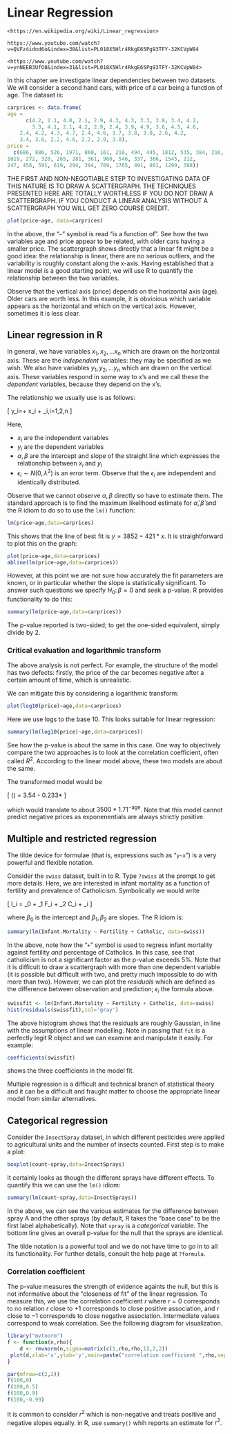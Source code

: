 # Linear Regression {#linreg}

```block2
<https://en.wikipedia.org/wiki/Linear_regression>
```

```block2
https://www.youtube.com/watch?v=QVFz4idnd6o&index=30&list=PL018X5Hlr4RkgE65Pg93TFY-32KCVpW84
```

```block2
<https://www.youtube.com/watch?v=ynNEEB3UfO8&index=31&list=PL018X5Hlr4RkgE65Pg93TFY-32KCVpW84>
```

In this chapter we investigate linear dependencies between two
datasets.  We will consider a second hand cars, with price of a car
being a function of age.  The dataset is:

```r
carprices <- data.frame(
age =
      c(4.2, 2.1, 4.8, 2.1, 2.9, 4.3, 4.3, 3.3, 3.8, 3.4, 4.2,
        3.3, 4.1, 2.1, 4.2, 2.9, 2.4, 3.9, 4.9, 3.6, 4.5, 4.6,
	2.4, 4.2, 4.3, 4.7, 2.4, 4.6, 3.7, 3.8, 3.0, 2.6, 4.2,
	3.4, 3.6, 2.2, 4.6, 2.2, 2.9, 3.8),
price =
  c(686, 886, 526, 1971, 860, 161, 218, 494, 445, 1812, 535, 384, 216, 903, 314, 569, 
1019, 272, 320, 265, 281, 361, 960, 546, 337, 366, 1545, 212, 
247, 456, 591, 619, 294, 394, 709, 1765, 491, 801, 1299, 388))
```

THE FIRST AND NON-NEGOTIABLE STEP TO INVESTIGATING DATA OF THIS NATURE
IS TO DRAW A SCATTERGRAPH.  THE TECHNIQUES PRESENTED HERE ARE TOTALLY
WORTHLESS IF YOU DO NOT DRAW A SCATTERGRAPH.  IF YOU CONDUCT A LINEAR
ANALYSIS WITHOUT A SCATTERGRAPH YOU WILL GET ZERO COURSE CREDIT.


```r
plot(price~age, data=carprices)
```

In the above, the "```~```" symbol is read "is a function of".  See
how the two variables age and price appear to be related, with older
cars having a smaller price.  The scattergraph shows directly that a
linear fit might be a good idea: the relationship is linear, there are
no serious outliers, and the variability is roughly constant along the
x-axis.  Having established that a linear model is a good starting
point, we will use R to quantify the relationship between the two
variables.

Observe that the vertical axis (price) depends on the horizontal axis
(age).  Older cars are worth less.  In this example, it is obvioious
which variable appears as the horizontal and which on the vertical
axis.  However, sometimes it is less clear.

## Linear regression in R

In general, we have variables $x_1,x_2,\ldots x_n$ which are drawn on
the horizontal axis.  These are the *independent* variables: they may
be specified as we wish.  We also have variables $y_1,y_2,\ldots y_n$
which are drawn on the vertical axis.  These variables respond in some
way to x's and we call these the *dependent* variables, because they
depend on the x's.

The relationship we usually use is as follows:

\[
y_i=\alpha + \beta x_i + \epsilon_i,\qquad i=1,2,\ldots n
\]

Here,

* $x_i$ are the independent variables
* $y_i$ are the dependent variables
* $\alpha,\beta$ are the intercept and slope of the straight line which expresses the relationship  between $x_i$ and $y_i$
* $\epsilon_i\sim N(0,\lambda^2)$ is an error term.  Observe that the $\epsilon_i$ are independent and identically distributed.

Observe that we cannot observe $\alpha,\beta$ directly so have to
estimate them.  The standard approach is to find the maximum
likelihood estimate for $\hat{\alpha},\hat{\beta}$ and the R idiom to
do so to use the ```lm()``` function:

```r
lm(price~age,data=carprices)
```

This shows that the line of best fit is $y=3852-421*x$.  It is
straightforward to plot this on the graph:

```r
plot(price~age,data=carprices)
abline(lm(price~age,data=carprices))
```

However, at this point we are not sure how accurately the fit
parameters are known, or in particular whether the slope is
statistically significant.  To answer such questions we specify
$H_0\colon\beta=0$ and seek a p-value.  R provides functionality to do
this:

```r
summary(lm(price~age,data=carprices))
```

The p-value reported is two-sided; to get the one-sided equivalent,
simply divide by 2.


### Critical evaluation and logarithmic transform

The above analysis is not perfect.  For example, the structure of the
model has two defects: firstly, the price of the car becomes negative
after a certain amount of time, which is unrealistic.

We can mitigate this by considering a logarithmic transform:

```r
plot(log10(price)~age,data=carprices)
```

Here we use logs to the base 10.  This looks suitable for linear regression:

```r
summary(lm(log10(price)~age,data=carprices))
```

See how the p-value is about the same in this case.  One way to
objectively compare the two approaches is to look at the correlation
coefficient, often called $R^2$.  According to the linear model above,
these two models are about the same.

The transformed model would be

\[
\log(\mathrm{price}) = 3.54 - 0.233*\mathrm{age}
\]

which would translate to about $3500*1.71^{-\mathrm{age}}$.  Note that
this model cannot predict negative prices as exponenentials are always
strictly positive.


## Multiple and restricted regression

The tilde device for formulae (that is, expressions such as
"```y~x```") is a very powerful and flexible notation.

Consider the ```swiss``` dataset, built in to R.  Type ```?swiss``` at
the prompt to get more details.  Here, we are interested in infant
mortality as a function of fertility and prevalence of Catholicism.
Symbolically we would write

\[
I_i = \beta_0 + \beta_1 F_i + \beta_2 C_i + \epsilon_i
\]

where $\beta_0$ is the intercept and $\beta_1,\beta_2$ are slopes.
The R idiom is:

```r
summary(lm(Infant.Mortality ~ Fertility + Catholic, data=swiss))
```

In the above, note how the "```+```" symbol is used to regress infant
mortality against fertility *and* percentage of Catholics.  In this
case, see that catholicism is not a significant factor as the p-value
exceeds 5\%.  Note that it is difficult to draw a scattergraph with
more than one dependent variable (it is possible but difficult with
two, and pretty much impossible to do with more than two).  However,
we can plot the *residuals* which are defined as the difference
between observation and prediction; $\epsilon_i$ the formula above.

```r
swissfit <- lm(Infant.Mortality ~ Fertility + Catholic, data=swiss)
hist(residuals(swissfit),col='gray')
```

The above histogram shows that the residuals are roughly Gaussian, in
line with the assumptions of linear modelling.  Note in passing that
```fit``` is a perfectly legit R object and we can examine and
manipulate it easily.  For example:

```r
coefficients(swissfit)
```

shows the three coefficients in the model fit.

Multiple regression is a difficult and technical branch of statistical
theory and it can be a difficult and fraught matter to choose the
appropriate linear model from similar alternatives.

## Categorical regression

Consider the ```InsectSpray``` dataset, in which different pesticides
were applied to agricultural units and the number of insects counted.
First step is to make a plot:

```r
boxplot(count~spray,data=InsectSprays)
```

It certainly looks as though the different sprays have different
effects.  To quantify this we can use the ```lm()``` idiom:

```r
summary(lm(count~spray,data=InsectSprays))
```

In the above, we can see the various estimates for the difference
between spray A and the other sprays (by default, R takes the "base
case" to be the first label alphabetically).  Note that ```spray``` is
a *categorical* variable.  The bottom line gives an overall p-value
for the null that the sprays are identical.

The tilde notation is a powerful tool and we do not have time to go in
to all its functionality.  For further details, consult the help page
at ```?formula```.



### Correlation coefficient

The p-value measures the strength of evidence againts the null, but
this is not informative about the "closeness of fit" of the linear
regression.  To measure this, we use the correlation coefficient $r$
where $r=0$ corresponds to no relation $r$ close to $+1$ corresponds
to close positive association, and $r$ close to $-1$ corresponds to
close negative association.  Intermediate values correspond to weak
correlation.  See the following diagram for visualization.

```r
library("mvtnorm")
f <- function(n,rho){
    d <- rmvnorm(n,sigma=matrix(c(1,rho,rho,1),2,2))
 plot(d,xlab='x',ylab='y',main=paste("correlation coefficient ",rho,sep=""))
}

par(mfrow=c(2,2))
f(100,0)
f(100,0.5)
f(100,0.9)
f(100,-0.99)
```

It is common to consider $r^2$ which is non-negative and treats
positive and negative slopes equally.  in R, use ```summary()``` whih
reports an estimate for $r^2$.